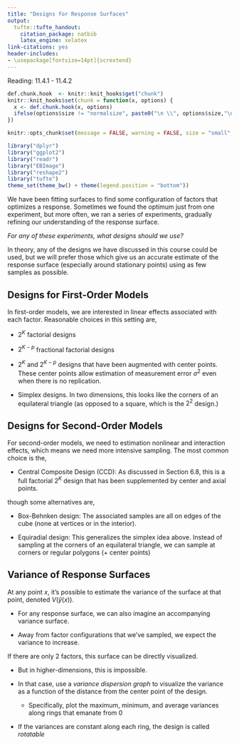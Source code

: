 ```yaml
---
title: "Designs for Response Surfaces"
output:
  tufte::tufte_handout:
    citation_package: natbib
    latex_engine: xelatex
link-citations: yes
header-includes:
- \usepackage[fontsize=14pt]{scrextend}
---
```


Reading: 11.4.1 - 11.4.2

```r
def.chunk.hook  <- knitr::knit_hooks$get("chunk")
knitr::knit_hooks$set(chunk = function(x, options) {
  x <- def.chunk.hook(x, options)
  ifelse(options$size != "normalsize", paste0("\n \\", options$size,"\n\n", x, "\n\n \\normalsize"), x)
})

knitr::opts_chunk$set(message = FALSE, warning = FALSE, size = "small", echo = FALSE, fig.margin = TRUE, fig.height = 5, cache = TRUE)
```

```r
library("dplyr")
library("ggplot2")
library("readr")
library("EBImage")
library("reshape2")
library("tufte")
theme_set(theme_bw() + theme(legend.position = "bottom"))
```
We have been fitting surfaces to find some configuration of factors that optimizes a response. Sometimes we found the optimum just from one experiment, but more often, we ran a series of experiments, gradually refining our understanding of the response surface.

*For any of these experiments, what designs should we use?*

In theory, any of the designs we have discussed in this course could be used,
but we will prefer those which give us an accurate estimate of the response
surface (especially around stationary points) using as few samples as possible.

## Designs for First-Order Models

In first-order models, we are interested in linear effects associated with each
factor. Reasonable choices in this setting are,

* $2^{K}$ factorial designs

* $2^{K - p}$ fractional factorial designs

* $2^{K}$ and $2^{K - p}$ designs that have been augmented with center
points. These center points allow estimation of measurement error $\sigma^2$
even when there is no replication.

* Simplex designs. In two dimensions, this looks like the corners of an
equilateral triangle (as opposed to a square, which is the $2^{2}$ design.)

## Designs for Second-Order Models

For second-order models, we need to estimation nonlinear and interaction
effects, which means we need more intensive sampling. The most common choice is
the,

* Central Composite Design (CCD): As discussed in Section 6.8, this is a full
factorial $2^{K}$ design that has been supplemented by center and axial
points.

though some alternatives are,

* Box-Behnken design: The associated samples are all on edges of the cube (none
at vertices or in the interior).

* Equiradial design: This generalizes the simplex idea above. Instead of
sampling at the corners of an equilateral triangle, we can sample at corners or
regular polygons (+ center points)

## Variance of Response Surfaces

At any point $x$, it’s possible to estimate the variance of the surface at
that point, denoted $V\left(\hat{y}\left(x\right)\right)$.

* For any response surface, we can also imagine an accompanying variance
surface.

* Away from factor configurations that we’ve sampled, we expect the variance to increase.

If there are only 2 factors, this surface can be directly visualized. 

* But in higher-dimensions, this is impossible.

* In that case, use a _variance dispersion graph_ to visualize the variance as a function of the distance from the center point of the design.

	* Specifically, plot the maximum, minimum, and average variances along rings that emanate from 0
	
* If the variances are constant along each ring, the design is called _rotatable_